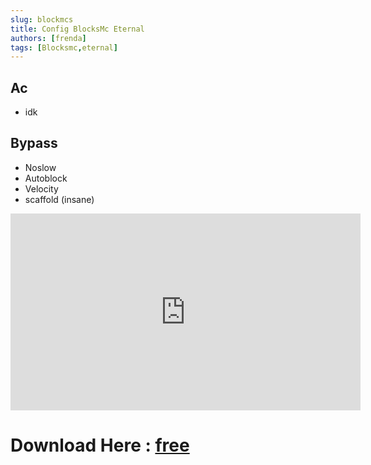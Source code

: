 ```yaml
---
slug: blockmcs
title: Config BlocksMc Eternal
authors: [frenda]
tags: [Blocksmc,eternal]
---
```



## Ac
+ idk
## Bypass
+ Noslow
+ Autoblock
+ Velocity
+ scaffold (insane)

<iframe width="560" height="315" src="https://www.youtube.com/embed/85N1fcFc8Kc" title="YouTube video player" frameborder="0" allow="accelerometer; autoplay; clipboard-write; encrypted-media; gyroscope; picture-in-picture; web-share" allowfullscreen></iframe>

# Download Here : [free](https://cdn.discordapp.com/attachments/1003875786769571911/1139416997642371072/suckmydick)